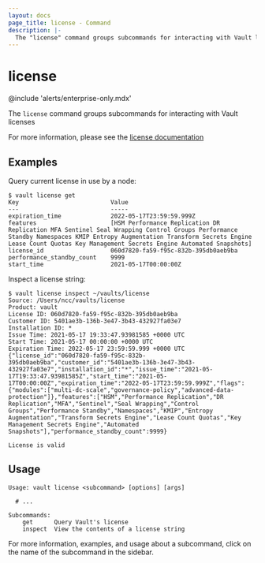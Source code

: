 ```yaml
---
layout: docs
page_title: license - Command
description: |-
  The "license" command groups subcommands for interacting with Vault licenses.
---
```


# license

@include 'alerts/enterprise-only.mdx'

The `license` command groups subcommands for interacting with Vault licenses

For more information, please see the [license documentation](/vault/docs/enterprise/license)

## Examples

Query current license in use by a node:

```shell-session
$ vault license get
Key                          Value
---                          -----
expiration_time              2022-05-17T23:59:59.999Z
features                     [HSM Performance Replication DR Replication MFA Sentinel Seal Wrapping Control Groups Performance Standby Namespaces KMIP Entropy Augmentation Transform Secrets Engine Lease Count Quotas Key Management Secrets Engine Automated Snapshots]
license_id                   060d7820-fa59-f95c-832b-395db0aeb9ba
performance_standby_count    9999
start_time                   2021-05-17T00:00:00Z
```

Inspect a license string:

```shell-session
$ vault license inspect ~/vaults/license
Source: /Users/ncc/vaults/license
Product: vault
License ID: 060d7820-fa59-f95c-832b-395db0aeb9ba
Customer ID: 5401ae3b-136b-3e47-3b43-432927fa03e7
Installation ID: *
Issue Time: 2021-05-17 19:33:47.93981585 +0000 UTC
Start Time: 2021-05-17 00:00:00 +0000 UTC
Expiration Time: 2022-05-17 23:59:59.999 +0000 UTC
{"license_id":"060d7820-fa59-f95c-832b-395db0aeb9ba","customer_id":"5401ae3b-136b-3e47-3b43-432927fa03e7","installation_id":"*","issue_time":"2021-05-17T19:33:47.93981585Z","start_time":"2021-05-17T00:00:00Z","expiration_time":"2022-05-17T23:59:59.999Z","flags":{"modules":["multi-dc-scale","governance-policy","advanced-data-protection"]},"features":["HSM","Performance Replication","DR Replication","MFA","Sentinel","Seal Wrapping","Control Groups","Performance Standby","Namespaces","KMIP","Entropy Augmentation","Transform Secrets Engine","Lease Count Quotas","Key Management Secrets Engine","Automated Snapshots"],"performance_standby_count":9999}

License is valid

```

## Usage

```text
Usage: vault license <subcommand> [options] [args]

  # ...

Subcommands:
    get      Query Vault's license
    inspect  View the contents of a license string
```

For more information, examples, and usage about a subcommand, click on the name
of the subcommand in the sidebar.
